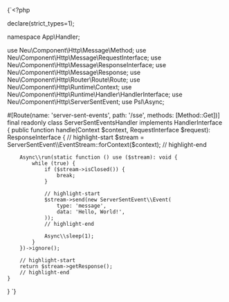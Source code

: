 
<CodeBlock language="php" title="src/Handler/ServerSentEventsHandler.php">{`<?php

declare(strict_types=1);

namespace App\\Handler;

use Neu\\Component\\Http\\Message\\Method;
use Neu\\Component\\Http\\Message\\RequestInterface;
use Neu\\Component\\Http\\Message\\ResponseInterface;
use Neu\\Component\\Http\\Message\\Response;
use Neu\\Component\\Http\\Router\\Route\\Route;
use Neu\\Component\\Http\\Runtime\\Context;
use Neu\\Component\\Http\\Runtime\\Handler\\HandlerInterface;
use Neu\\Component\\Http\\ServerSentEvent;
use Psl\\Async;

#[Route(name: 'server-sent-events', path: '/sse', methods: [Method::Get])]
final readonly class ServerSentEventsHandler implements HandlerInterface
{
    public function handle(Context $context, RequestInterface $request): ResponseInterface
    {
        // highlight-start
        $stream = ServerSentEvent\\EventStream::forContext($context);
        // highlight-end

        Async\\run(static function () use ($stream): void {
            while (true) {
                if ($stream->isClosed()) {
                    break;
                }

                // highlight-start
                $stream->send(new ServerSentEvent\\Event(
                    type: 'message',
                    data: 'Hello, World!',
                ));
                // highlight-end

                Async\\sleep(1);
            }
        })->ignore();

        // highlight-start
        return $stream->getResponse();
        // highlight-end
    }
}
`}</CodeBlock>
